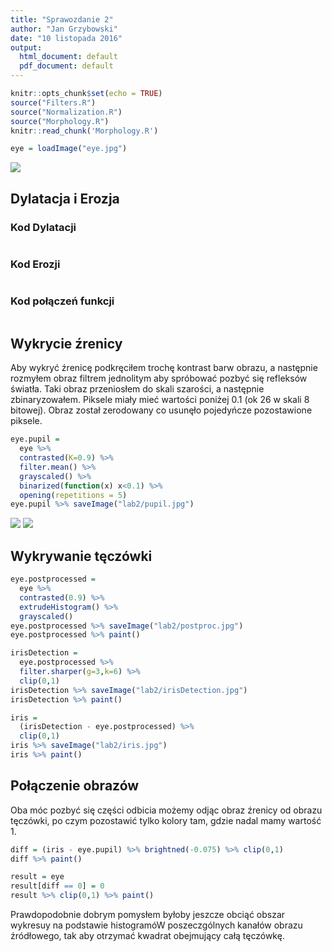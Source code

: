 ```yaml
---
title: "Sprawozdanie 2"
author: "Jan Grzybowski"
date: "10 listopada 2016"
output:
  html_document: default
  pdf_document: default
---
```


```r
knitr::opts_chunk$set(echo = TRUE)
source("Filters.R")
source("Normalization.R")
source("Morphology.R")
knitr::read_chunk('Morphology.R')
```

```r
eye = loadImage("eye.jpg")
```
![](eye.jpg) 

## Dylatacja i Erozja
### Kod Dylatacji
```r
```
### Kod Erozji
```r
```

### Kod połączeń funkcji
```r
```


## Wykrycie źrenicy
Aby wykryć źrenicę podkręciłem trochę kontrast barw obrazu, a następnie rozmyłem obraz filtrem jednolitym aby spróbować pozbyć się refleksów światła. Taki obraz przeniosłem do skali szarości, a następnie zbinaryzowałem. Piksele miały mieć wartości poniżej 0.1 (ok 26 w skali 8 bitowej). Obraz został zerodowany co usunęło pojedyńcze pozostawione piksele.

```r
eye.pupil = 
  eye %>% 
  contrasted(K=0.9) %>%
  filter.mean() %>% 
  grayscaled() %>% 
  binarized(function(x) x<0.1) %>%
  opening(repetitions = 5)
eye.pupil %>% saveImage("lab2/pupil.jpg")
```
![](eye.jpg) ![](lab2/pupil.jpg)

## Wykrywanie tęczówki
```r
eye.postprocessed = 
  eye %>% 
  contrasted(0.9) %>% 
  extrudeHistogram() %>% 
  grayscaled()
eye.postprocessed %>% saveImage("lab2/postproc.jpg")
eye.postprocessed %>% paint()

irisDetection = 
  eye.postprocessed %>% 
  filter.sharper(g=3,k=6) %>% 
  clip(0,1)
irisDetection %>% saveImage("lab2/irisDetection.jpg")
irisDetection %>% paint()

iris = 
  (irisDetection - eye.postprocessed) %>% 
  clip(0,1)
iris %>% saveImage("lab2/iris.jpg")
iris %>% paint()
```

## Połączenie obrazów
Oba móc pozbyć się części odbicia możemy odjąc obraz źrenicy od obrazu tęczówki, po czym pozostawić tylko kolory tam, gdzie nadal mamy wartość 1.

```r
diff = (iris - eye.pupil) %>% brightned(-0.075) %>% clip(0,1) 
diff %>% paint()

result = eye
result[diff == 0] = 0 
result %>% clip(0,1) %>% paint()
```

Prawdopodobnie dobrym pomysłem byłoby jeszcze obciąć obszar wykresuy na podstawie histogramóW poszeczgólnych kanałów obrazu źródłowego, tak aby otrzymać kwadrat obejmujący całą tęczówkę.